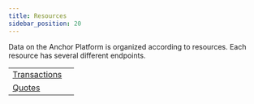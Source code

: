 ```yaml
---
title: Resources
sidebar_position: 20
---
```



Data on the Anchor Platform is organized according to resources. Each resource has several different endpoints.

<MethodTable title="Resource Types">

| | |
| --------------------------------------------------- | --- |
| [Transactions](./transactions/index.mdx) | |
| [Quotes](./quotes/index.mdx) | |

</MethodTable>
